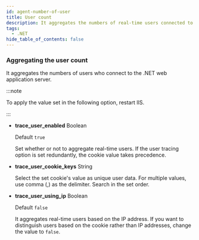 ```yaml
---
id: agent-number-of-user
title: User count
description: It aggregates the numbers of real-time users connected to WAS.
tags:
  - .NET
hide_table_of_contents: false
---
```


### Aggregating the user count

It aggregates the numbers of users who connect to the .NET web application server.

:::note

To apply the value set in the following option, restart IIS.

:::

-   **trace_user_enabled** <span class='type'>Boolean</span>

    Default `true`

    Set whether or not to aggregate real-time users. If the user tracing option is set redundantly, the cookie value takes precedence.

-   **trace_user_cookie_keys** <span class='type'>String</span>

    Select the set cookie's value as unique user data. For multiple values, use comma (,) as the delimiter. Search in the set order.

-   **trace_user_using_ip** <span class='type'>Boolean</span>

    Default `false`

    It aggregates real-time users based on the IP address. If you want to distinguish users based on the cookie rather than IP addresses, change the value to `false`.
